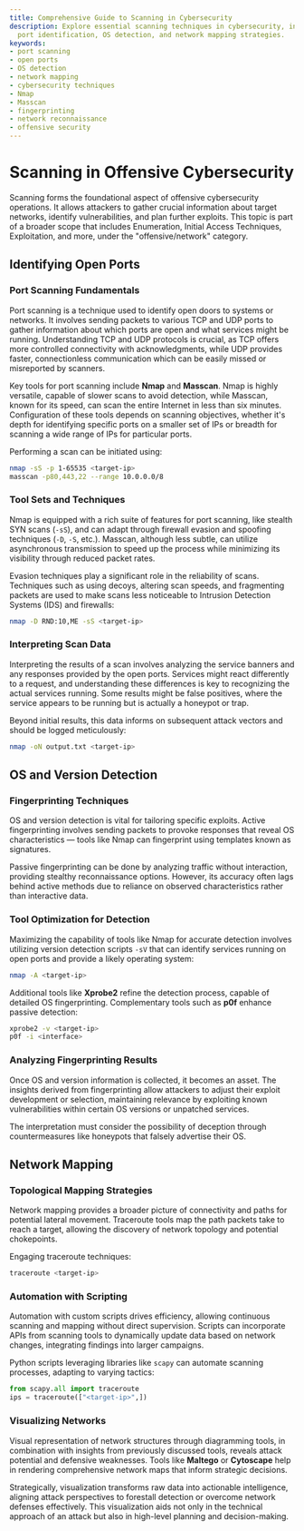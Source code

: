 ```yaml
---
title: Comprehensive Guide to Scanning in Cybersecurity
description: Explore essential scanning techniques in cybersecurity, including open
  port identification, OS detection, and network mapping strategies.
keywords:
- port scanning
- open ports
- OS detection
- network mapping
- cybersecurity techniques
- Nmap
- Masscan
- fingerprinting
- network reconnaissance
- offensive security
---
```


# Scanning in Offensive Cybersecurity

Scanning forms the foundational aspect of offensive cybersecurity operations. It allows attackers to gather crucial information about target networks, identify vulnerabilities, and plan further exploits. This topic is part of a broader scope that includes Enumeration, Initial Access Techniques, Exploitation, and more, under the "offensive/network" category.

## Identifying Open Ports

### Port Scanning Fundamentals

Port scanning is a technique used to identify open doors to systems or networks. It involves sending packets to various TCP and UDP ports to gather information about which ports are open and what services might be running. Understanding TCP and UDP protocols is crucial, as TCP offers more controlled connectivity with acknowledgments, while UDP provides faster, connectionless communication which can be easily missed or misreported by scanners.

Key tools for port scanning include **Nmap** and **Masscan**. Nmap is highly versatile, capable of slower scans to avoid detection, while Masscan, known for its speed, can scan the entire Internet in less than six minutes. Configuration of these tools depends on scanning objectives, whether it's depth for identifying specific ports on a smaller set of IPs or breadth for scanning a wide range of IPs for particular ports.

Performing a scan can be initiated using:
```sh
nmap -sS -p 1-65535 <target-ip>
masscan -p80,443,22 --range 10.0.0.0/8
```

### Tool Sets and Techniques

Nmap is equipped with a rich suite of features for port scanning, like stealth SYN scans (`-sS`), and can adapt through firewall evasion and spoofing techniques (`-D`, `-S`, etc.). Masscan, although less subtle, can utilize asynchronous transmission to speed up the process while minimizing its visibility through reduced packet rates.

Evasion techniques play a significant role in the reliability of scans. Techniques such as using decoys, altering scan speeds, and fragmenting packets are used to make scans less noticeable to Intrusion Detection Systems (IDS) and firewalls:
```sh
nmap -D RND:10,ME -sS <target-ip>
```

### Interpreting Scan Data

Interpreting the results of a scan involves analyzing the service banners and any responses provided by the open ports. Services might react differently to a request, and understanding these differences is key to recognizing the actual services running. Some results might be false positives, where the service appears to be running but is actually a honeypot or trap.

Beyond initial results, this data informs on subsequent attack vectors and should be logged meticulously:
```sh
nmap -oN output.txt <target-ip>
```

## OS and Version Detection

### Fingerprinting Techniques

OS and version detection is vital for tailoring specific exploits. Active fingerprinting involves sending packets to provoke responses that reveal OS characteristics — tools like Nmap can fingerprint using templates known as signatures.

Passive fingerprinting can be done by analyzing traffic without interaction, providing stealthy reconnaissance options. However, its accuracy often lags behind active methods due to reliance on observed characteristics rather than interactive data.

### Tool Optimization for Detection

Maximizing the capability of tools like Nmap for accurate detection involves utilizing version detection scripts `-sV` that can identify services running on open ports and provide a likely operating system:
```sh
nmap -A <target-ip>
```

Additional tools like **Xprobe2** refine the detection process, capable of detailed OS fingerprinting. Complementary tools such as **p0f** enhance passive detection:
```sh
xprobe2 -v <target-ip>
p0f -i <interface>
```

### Analyzing Fingerprinting Results

Once OS and version information is collected, it becomes an asset. The insights derived from fingerprinting allow attackers to adjust their exploit development or selection, maintaining relevance by exploiting known vulnerabilities within certain OS versions or unpatched services.

The interpretation must consider the possibility of deception through countermeasures like honeypots that falsely advertise their OS.

## Network Mapping

### Topological Mapping Strategies

Network mapping provides a broader picture of connectivity and paths for potential lateral movement. Traceroute tools map the path packets take to reach a target, allowing the discovery of network topology and potential chokepoints.

Engaging traceroute techniques:
```sh
traceroute <target-ip>
```

### Automation with Scripting

Automation with custom scripts drives efficiency, allowing continuous scanning and mapping without direct supervision. Scripts can incorporate APIs from scanning tools to dynamically update data based on network changes, integrating findings into larger campaigns.

Python scripts leveraging libraries like `scapy` can automate scanning processes, adapting to varying tactics:
```python
from scapy.all import traceroute
ips = traceroute(["<target-ip>",])
```

### Visualizing Networks

Visual representation of network structures through diagramming tools, in combination with insights from previously discussed tools, reveals attack potential and defensive weaknesses. Tools like **Maltego** or **Cytoscape** help in rendering comprehensive network maps that inform strategic decisions.

Strategically, visualization transforms raw data into actionable intelligence, aligning attack perspectives to forestall detection or overcome network defenses effectively. This visualization aids not only in the technical approach of an attack but also in high-level planning and decision-making.